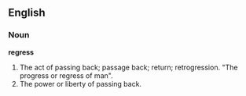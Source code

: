 ==English==

===Noun===

'''regress'''

#The act of passing back; passage back; return; retrogression. "The progress or regress of man".
#The power or liberty of passing back.